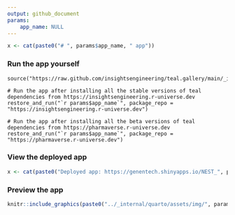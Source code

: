 ```yaml
---
output: github_document
params:
    app_name: NULL
---
```


<!-- Generated by app_readme_template.Rmd and generate_app_readme.R: do not edit by hand-->

```r
x <- cat(paste0("# ", params$app_name, " app"))
```


### Run the app yourself

```
source("https://raw.github.com/insightsengineering/teal.gallery/main/_internal/utils/sourceme.R")

# Run the app after installing all the stable versions of teal dependencies from https://insightsengineering.r-universe.dev
restore_and_run("`r params$app_name`", package_repo = "https://insightsengineering.r-universe.dev")

# Run the app after installing all the beta versions of teal dependencies from https://pharmaverse.r-universe.dev
restore_and_run("`r params$app_name`", package_repo = "https://pharmaverse.r-universe.dev")
```

### View the deployed app

```r
x <- cat(paste0("Deployed app: https://genentech.shinyapps.io/NEST_", params$app_name, "_main"))
```

### Preview the app

```r
knitr::include_graphics(paste0("../_internal/quarto/assets/img/", params$app_name, ".gif"))
```
